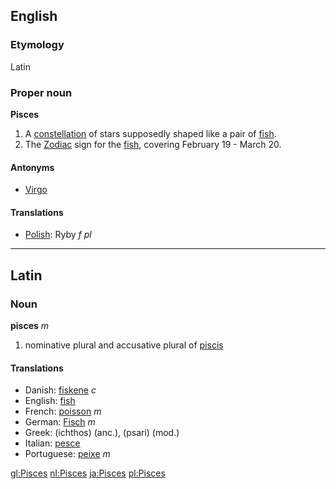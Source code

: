 ==English==
===Etymology===
Latin

===Proper noun===
'''Pisces'''

# A [[constellation]] of stars supposedly shaped like a pair of [[fish]].
# The [[Zodiac]] sign for the [[fish]], covering February 19 - March 20.

====Antonyms====
*[[Virgo]]

====Translations====
*[[Polish]]: Ryby ''f pl''
----

==Latin==
===Noun===
'''pisces''' ''m''

#nominative plural and accusative plural of [[piscis]]

====Translations====
*Danish: [[fiskene]] ''c''
*English: [[fish]]
*French: [[poisson]] ''m''
*German: [[Fisch]] ''m''
*Greek: (ichthos) (anc.), (psari) (mod.)
*Italian: [[pesce]]
*Portuguese: [[peixe]] ''m''

[[gl:Pisces]]
[[nl:Pisces]]
[[ja:Pisces]]
[[pl:Pisces]]